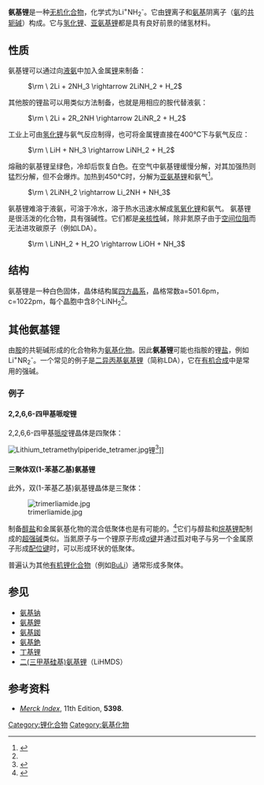 {{NoteTA
| T=zh-hans:氨基锂; zh-hant:胺基鋰
| 1=zh-hans:氨基; zh-hant:胺基}}
{{chembox
| verifiedrevid = 400144302
| ImageFile =[[File:Amid-Ion.svg|100px]]  [[File:Li+.svg|33px]]
| ImageSize =
| IUPACName = 氨基锂
| OtherNames = 氨基化锂
| Section1 = {{Chembox Identifiers
| CASNo = 7782-89-0
| CASNo_Ref = {{cascite|changed|??}}
|  ChemSpiderID_Ref  = {{chemspidercite|correct|chemspider}}|  ChemSpiderID  =  22939
|  InChI  =  1/Li.H2N/h;1H2/q+1;-1
|  InChIKey  =  AFRJJFRNGGLMDW-UHFFFAOYAO
|  StdInChI_Ref  = {{stdinchicite|correct|chemspider}}|  StdInChI  =  1S/Li.H2N/h;1H2/q+1;-1
|  StdInChIKey_Ref  = {{stdinchicite|correct|chemspider}}|  StdInChIKey  =  AFRJJFRNGGLMDW-UHFFFAOYSA-N
|  PubChem  =  16211536
|  SMILES  =  [Li+].[NH2-]
}}
| Section2 = {{Chembox Properties
| Formula = LiNH<sub>2</sub>
| MolarMass = 22.96
| Appearance = 白色固体
| Density = 1.178 g/cm<sup>3</sup>
| MeltingPt = 390 °C
| BoilingPt = 430 °C
| Solubility = 分解
}}
| Section3 = {{Chembox Hazards
| MainHazards =
| NFPA-H = 1 | NFPA-F = 1 | NFPA-R = 2 | NFPA-O = W
| FlashPt =
| Autoignition =
}}
}}
'''氨基锂'''是一种[[无机化合物|无机化合物]]，化学式为Li<sup>+</sup>NH<sub>2</sub><sup>-</sup>。它由[[锂|锂]]离子和[[氨基|氨基]]阴离子（[[氨|氨]]的[[共轭碱|共轭碱]]）构成。它与[[氢化锂|氢化锂]]、[[亚氨基锂|亚氨基锂]]都是具有良好前景的储氢材料。

== 性质 ==

氨基锂可以通过向[[液氨|液氨]]中加入金属[[锂|锂]]来制备：

: <math>\rm \ 2Li + 2NH_3 \rightarrow 2LiNH_2 + H_2</math>

其他胺的锂盐可以用类似方法制备，也就是用相应的胺代替液氨：

: <math>\rm \ 2Li + 2R_2NH \rightarrow 2LiNR_2 + H_2</math>

工业上可由[[氢化锂|氢化锂]]与氨气反应制得，也可将金属锂直接在400℃下与氨气反应：

: <math>\rm \ LiH + NH_3 \rightarrow LiNH_2 + H_2</math>

熔融的氨基锂呈绿色，冷却后恢复白色。在空气中氨基锂缓慢分解，对其加强热则猛烈分解，但不会爆炸。加热到450℃时，分解为[[亚氨基锂|亚氨基锂]]和氨气<ref name=wjhxcs>{{cite book|title=《无机化学丛书》第一卷：稀有气体、氢、碱金属|pages=P337|author=张青莲|isbn=7-03-002238-6|location=北京|publisher=科学出版社}}</ref>。

: <math>\rm \ 2LiNH_2 \rightarrow Li_2NH + NH_3</math>

氨基锂难溶于液氨，可溶于冷水，溶于热水迅速水解成[[氢氧化锂|氢氧化锂]]和氨气。
氨基锂是很活泼的化合物，具有强碱性。它们都是[[亲核性|亲核性]]碱，除非氮原子由于[[空间位阻|空间位阻]]而无法进攻碳原子（例如LDA）。

: <math>\rm \ LiNH_2 + H_2O \rightarrow LiOH + NH_3</math>

== 结构 ==

氨基锂是一种白色固体，晶体结构属[[四方晶系|四方晶系]]，晶格常数a=501.6pm，c=1022pm，每个晶胞中含8个LiNH<sub>2</sub><ref name=wjhxcs></ref>。

== 其他氨基锂 ==

由[[胺|胺]]的共轭碱形成的化合物称为[[氨基化物|氨基化物]]。因此'''氨基锂'''可能也指胺的锂[[盐|盐]]，例如Li<sup>+</sup>NR<sub>2</sub><sup>-</sup>。一个常见的例子是[[二异丙基氨基锂|二异丙基氨基锂]]（简称LDA），它在[[有机合成|有机合成]]中是常用的强碱。

=== 例子 ===
====2,2,6,6-四甲基哌啶锂====
2,2,6,6-四甲基[[哌啶|哌啶]]锂晶体是四聚体：

[[Image:Lithium_tetramethylpiperide_tetramer.jpg|thumb]]锂<ref>{{cite journal | author=M.F. Lappert, M.J. Slade, A. Singh, J.L. Atwood, R.D. Rogers and R. Shakir | journal=[[Journal_of_the_American_Chemical_Society|Journal of the American Chemical Society]] | year= 1983 | volume=105 | issue=2 | pages=302–304 | title= Structure and reactivity of sterically hindered lithium amides and their diethyl etherates: crystal and molecular structures of [Li{N(SiMe<sub>3</sub>)<sub>2</sub>}(OEt<sub>2</sub>)]<sub>2</sub> and tetrakis(2,2,6,6-tetramethylpiperidinatolithium) | doi=10.1021/ja00340a031}}</ref>]]

====三聚体双(1-苯基乙基)氨基锂====
此外，双(1-苯基乙基)氨基锂晶体是三聚体：

[[Image:trimerliamide.jpg|thumb]]

制备[[醇盐|醇盐]]和金属氨基化物的混合低聚体也是有可能的。<ref>{{cite journal | author=K.W. Henderson, D.S. Walther and P.G. Williard | journal=[[Journal_of_the_American_Chemical_Society|Journal of the American Chemical Society]] | date= 1995 | volume=117 | issue=33 | pages= 8680–8681 | title=Identification of a Unimetal Complex of Bases by <sup>6</sup>Li NMR Spectroscopy and Single-Crystal Analysis | doi=10.1021/ja00138a030 }}</ref>它们与醇盐和[[烷基锂|烷基锂]]配制成的[[超强碱|超强碱]]类似。当氮原子与一个锂原子形成[[σ键|σ键]]并通过孤对电子与另一个金属原子形成[[配位键|配位键]]时，可以形成环状的低聚体。

普遍认为其他[[有机锂化合物|有机锂化合物]]（例如[[丁基锂|BuLi]]）通常形成多聚体。

== 参见 ==

* [[氨基钠|氨基钠]]
* [[氨基鉀|氨基鉀]]
* [[氨基銣|氨基銣]]
* [[氨基銫|氨基銫]]
* [[丁基锂|丁基锂]]
* [[二(三甲基硅基)氨基锂|二(三甲基硅基)氨基锂]]（LiHMDS）

== 参考资料 ==
{{reflist}}

* ''[[Merck_Index|Merck Index]]'', 11th Edition, '''5398'''.

{{锂化合物}}
{{Amides}}

[[Category:锂化合物|Category:锂化合物]]
[[Category:氨基化物|Category:氨基化物]]